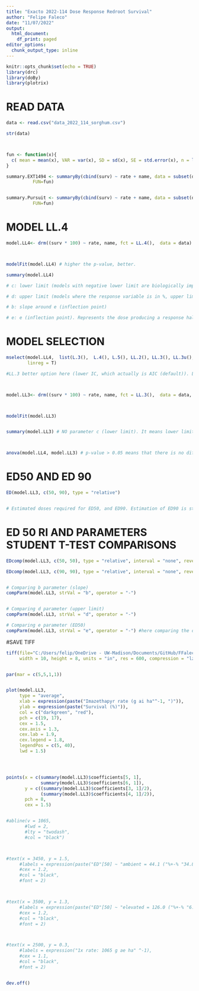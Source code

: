 ```yaml
---
title: "Exacto 2022-114 Dose Response Redroot Survival"
author: "Felipe Faleco"
date: "11/07/2022"
output:
  html_document:
    df_print: paged
editor_options: 
  chunk_output_type: inline
---
```


```r

knitr::opts_chunk$set(echo = TRUE)
library(drc)
library(doBy)
library(plotrix)

```


# READ DATA

```r

data <- read.csv("data_2022_114_sorghum.csv")

str(data)



fun <- function(x){
  c( mean = mean(x), VAR = var(x), SD = sd(x), SE = std.error(x), n = length(x))
}

summary.EXT1494 <- summaryBy(cbind(surv) ~ rate + name, data = subset(data, name=="EXT1494"),
          FUN=fun)


summary.Pursuit <- summaryBy(cbind(surv) ~ rate + name, data = subset(data, name=="Pursuit"),
          FUN=fun)

```



# MODEL LL.4

```r

model.LL4<- drm((surv * 100) ~ rate, name, fct = LL.4(),  data = data)



modelFit(model.LL4) # higher the p-value, better.

summary(model.LL4) 

# c: lower limit (models with negative lower limit are biologically impossible. E.g., negative biomass, negative % biomass reduction, or negative % control)

# d: upper limit (models where the response variable is in %, upper limit bigger than 100% are biologically impossible. E.g., % biomass reduction, % control)

# b: slope around e (inflection point)

# e: e (inflection point). Represents the dose producing a response halfway between the u and l parameters (ED50)

```



# MODEL SELECTION

```r

mselect(model.LL4,  list(L.3(),  L.4(), L.5(), LL.2(), LL.3(), LL.3u(), LL2.3(), LL2.3u(), LL.4(), LL2.4(), LL.5(), W1.3(), W1.4(), W2.4(), baro5()),
        linreg = T) 

#LL.3 better option here (lower IC, which actually is AIC (default)). L.3 (logistic three parameter) could also be used, but since it is a asymmetrical model, I would give preference to LL.3. Moreover, there is no difference between for dose–response data, the logistic model offers no advantage over the log-logistic model (Ritz 2009). Additionally, in symmetrical models, the parameter e and relative ED50 are identical, that is, they both indicate the dose that reduces the response midway between the upper and lower limits. In asymmetrical models, however, the parameter e does not have the same meaning as in symmetrical models, even though it is still the location of the inflection point. For asymmetrical models, ED50 should be estimated as "absolute" and not relative.



model.LL3<- drm((surv * 100) ~ rate, name, fct = LL.3(),  data = data, type = "continuous")



modelFit(model.LL3)


summary(model.LL3) # NO parameter c (lower limit). It means lower limit was set to zero.



anova(model.LL4, model.LL3) # p-value > 0.05 means that there is no difference between models. Therefore, we can use model LL.3

```



# ED50 AND ED 90

```r

ED(model.LL3, c(50, 90), type = "relative") 


# Estimated doses required for ED50, and ED90. Estimation of ED90 is statistically less accurate and often subject to high variance. Therefore, is better to use ED50.

```


# ED 50 RI AND PARAMETERS STUDENT T-TEST COMPARISONS

```r

EDcomp(model.LL3, c(50, 50), type = "relative", interval = "none", reverse = TRUE)

EDcomp(model.LL3, c(90, 90), type = "relative", interval = "none", reverse = TRUE)


# Comparing b parameter (slope)
compParm(model.LL3, strVal = "b", operator = "-")


# Comparing d parameter (upper limit)
compParm(model.LL3, strVal = "d", operator = "-")

# Comparing e parameter (ED50)
compParm(model.LL3, strVal = "e", operator = "-") #here comparing the difference, and not the ratio like in the EDcomp


```



#SAVE TIFF

```r

tiff(file="C:/Users/felip/OneDrive - UW-Madison/Documents/GitHub/FFaleco/PhD/Exacto/2022-114/Sorghum/2022_114_DR_survival.tiff",
     width = 10, height = 8, units = "in", res = 600, compression = "lzw")


par(mar = c(5,5,1,1))


plot(model.LL3,
     type = "average",
     xlab = expression(paste("Imazethapyr rate (g ai ha"^-1, ")")),
     ylab = expression(paste("Survival (%)")),
     col = c("darkgreen", "red"),
     pch = c(19, 17),
     cex = 1.5,
     cex.axis = 1.3,
     cex.lab = 1.9,
     cex.legend = 1.8,
     legendPos = c(5, 40),
     lwd = 1.5)




points(x = c(summary(model.LL3)$coefficients[5, 1], 
             summary(model.LL3)$coefficients[6, 1]),
       y = c((summary(model.LL3)$coefficients[3, 1]/2), 
             (summary(model.LL3)$coefficients[4, 1]/2)),
       pch = 8,
       cex = 1.5)


#abline(v = 1065, 
       #lwd = 2, 
       #lty = "twodash",
       #col = "black")



#text(x = 3450, y = 1.5, 
     #labels = expression(paste("ED"[50] ~ "ambient = 44.1 ("%+-% "34.8)" ^A)),
     #cex = 1.2,
     #col = "black",
     #font = 2)



#text(x = 3500, y = 1.3, 
     #labels = expression(paste("ED"[50] ~ "elevated = 126.0 ("%+-% "6.7)" ^B)),
     #cex = 1.2,
     #col = "black",
     #font = 2)



#text(x = 2500, y = 0.3, 
     #labels = expression("1x rate: 1065 g ae ha" ^-1),
     #cex = 1.1,
     #col = "black",
     #font = 2)


dev.off()


```